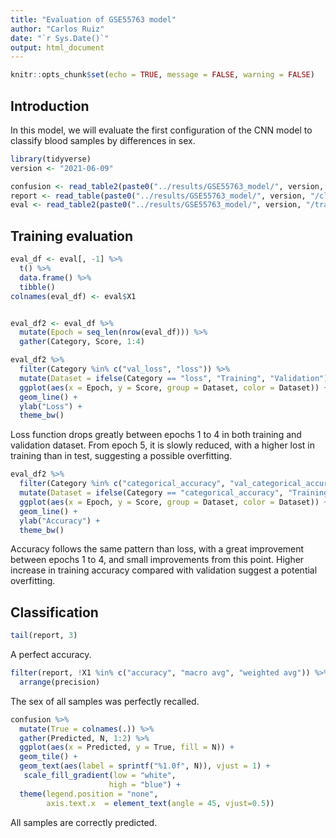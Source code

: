 ```yaml
---
title: "Evaluation of GSE55763 model"
author: "Carlos Ruiz"
date: "`r Sys.Date()`"
output: html_document
---
```


```r
knitr::opts_chunk$set(echo = TRUE, message = FALSE, warning = FALSE)
```


## Introduction

In this model, we will evaluate the first configuration of the CNN model to classify blood samples by differences in sex.

```r
library(tidyverse)
version <- "2021-06-09"

confusion <- read_table2(paste0("../results/GSE55763_model/", version, "/confussionMatrix.tsv"))
report <- read_table(paste0("../results/GSE55763_model/", version, "/classificationReport.txt"))
eval <- read_table2(paste0("../results/GSE55763_model/", version, "/training_evaluation.tsv"), col_names =  FALSE)
```

## Training evaluation

```r
eval_df <- eval[, -1] %>%
  t() %>%
  data.frame() %>%
  tibble()
colnames(eval_df) <- eval$X1


eval_df2 <- eval_df %>%
  mutate(Epoch = seq_len(nrow(eval_df))) %>%
  gather(Category, Score, 1:4)

eval_df2 %>%
  filter(Category %in% c("val_loss", "loss")) %>%
  mutate(Dataset = ifelse(Category == "loss", "Training", "Validation")) %>%
  ggplot(aes(x = Epoch, y = Score, group = Dataset, color = Dataset)) +
  geom_line() +
  ylab("Loss") +
  theme_bw()
```

Loss function drops greatly between epochs 1 to 4 in both training and validation dataset. From epoch 5, it is slowly reduced, with a higher lost in training than in test, suggesting a possible overfitting.

```r
eval_df2 %>%
  filter(Category %in% c("categorical_accuracy", "val_categorical_accuracy")) %>%
  mutate(Dataset = ifelse(Category == "categorical_accuracy", "Training", "Validation")) %>%
  ggplot(aes(x = Epoch, y = Score, group = Dataset, color = Dataset)) +
  geom_line() +
  ylab("Accuracy") +
  theme_bw()
```

Accuracy follows the same pattern than loss, with a great improvement between epochs 1 to 4, and small improvements from this point. Higher increase in training accuracy compared with validation suggest a potential overfitting.

## Classification

```r
tail(report, 3)
```

A perfect accuracy.

```r
filter(report, !X1 %in% c("accuracy", "macro avg", "weighted avg")) %>%
  arrange(precision)
```

The sex of all samples was perfectly recalled.


```r
confusion %>%
  mutate(True = colnames(.)) %>%
  gather(Predicted, N, 1:2) %>%
  ggplot(aes(x = Predicted, y = True, fill = N)) +
  geom_tile() +
  geom_text(aes(label = sprintf("%1.0f", N)), vjust = 1) +
   scale_fill_gradient(low = "white",
                      high = "blue") +
  theme(legend.position = "none",
        axis.text.x  = element_text(angle = 45, vjust=0.5))

```

All samples are correctly predicted.